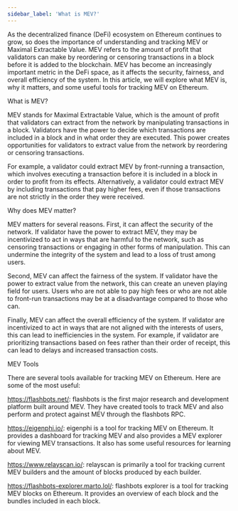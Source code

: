 ```yaml
---
sidebar_label: 'What is MEV?'
---
```

As the decentralized finance (DeFi) ecosystem on Ethereum continues to grow, so does the importance of understanding and tracking MEV or Maximal Extractable Value. MEV refers to the amount of profit that validators can make by reordering or censoring transactions in a block before it is added to the blockchain. MEV has become an increasingly important metric in the DeFi space, as it affects the security, fairness, and overall efficiency of the system. In this article, we will explore what MEV is, why it matters, and some useful tools for tracking MEV on Ethereum.

What is MEV?

MEV stands for Maximal Extractable Value, which is the amount of profit that validators can extract from the network by manipulating transactions in a block. Validators have the power to decide which transactions are included in a block and in what order they are executed. This power creates opportunities for validators to extract value from the network by reordering or censoring transactions.

For example, a validator could extract MEV by front-running a transaction, which involves executing a transaction before it is included in a block in order to profit from its effects. Alternatively, a validator could extract MEV by including transactions that pay higher fees, even if those transactions are not strictly in the order they were received.

Why does MEV matter?

MEV matters for several reasons. First, it can affect the security of the network. If validator have the power to extract MEV, they may be incentivized to act in ways that are harmful to the network, such as censoring transactions or engaging in other forms of manipulation. This can undermine the integrity of the system and lead to a loss of trust among users.

Second, MEV can affect the fairness of the system. If validator have the power to extract value from the network, this can create an uneven playing field for users. Users who are not able to pay high fees or who are not able to front-run transactions may be at a disadvantage compared to those who can.

Finally, MEV can affect the overall efficiency of the system. If validator are incentivized to act in ways that are not aligned with the interests of users, this can lead to inefficiencies in the system. For example, if validator are prioritizing transactions based on fees rather than their order of receipt, this can lead to delays and increased transaction costs.

MEV Tools

There are several tools available for tracking MEV on Ethereum. Here are some of the most useful:

https://flashbots.net/: flashbots is the first major research and development platform built around MEV. They have created tools to track MEV and also perform and protect against MEV through the flashbots RPC. 

https://eigenphi.io/: eigenphi is a tool for tracking MEV on Ethereum. It provides a dashboard for tracking MEV and also provides a MEV explorer for viewing MEV transactions. It also has some useful resources for learning about MEV.

https://www.relayscan.io/: relayscan is primarily a tool for tracking current MEV builders and the amount of blocks produced by each builder. 

https://flashbots-explorer.marto.lol/: flashbots explorer is a tool for tracking MEV blocks on Ethereum. It provides an overview of each block and the bundles included in each block.
